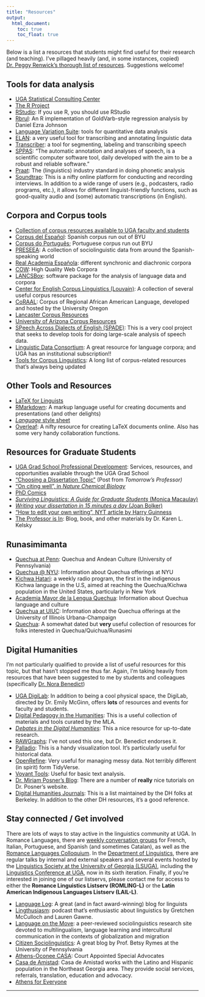 ```yaml
---
title: "Resources"
output: 
  html_document:
    toc: true
    toc_float: true
---
```


Below is a list a resources that students might find useful for their research (and teaching). I've pillaged heavily (and, in some instances, copied) [Dr. Peggy Renwick's thorough list of resources](http://faculty.franklin.uga.edu/mrenwick/phonetics-phonology-resources). Suggestions welcome!

## Tools for data analysis
- [UGA Statistical Consulting Center](http://www.stat.uga.edu/consulting)
- [The R Project](http://www.r-project.org/)
- [RStudio](https://www.rstudio.com/): If you use R, you should use RStudio
- [Rbrul](http://www.danielezrajohnson.com/rbrul.html): An R implementation of GoldVarb-style regression analysis by Daniel Ezra Johnson
- [Language Variation Suite](https://languagevariationsuite.shinyapps.io/Pages/): tools for quantitative data analysis
- [ELAN](https://tla.mpi.nl/tools/tla-tools/elan/): a very useful tool for transcribing and annotating linguistic data
- [Transcriber](http://trans.sourceforge.net/en/presentation.php): a tool for segmenting, labeling and transcribing speech
- [SPPAS](http://www.sppas.org/): "The automatic annotation and analyses of speech, is a scientific computer software tool, daily developed with the aim to be a robust and reliable software."
- [Praat](http://www.fon.hum.uva.nl/praat/): The (linguistics) industry standard in doing phonetic analysis
- [Soundtrap](https://www.soundtrap.com/): This is a nifty online platform for conducting and recording interviews. In addition to a wide range of users (e.g., podcasters, radio programs, etc.), it allows for different linguist-friendly functions, such as good-quality audio and (some) automatic transcriptions (in English).

## Corpora and Corpus tools
- [Collection of corpus resources available to UGA faculty and students](http://research.franklin.uga.edu/linglab/corpora)
- [Corpus del Español](http://www.corpusdelespanol.org/): Spanish corpus run out of BYU
- <a href="http://www.corpusdoportugues.org/">Corpus do Português</a>; Portuguese corpus run out BYU
- <a href="http://preseea.linguas.net/">PRESEEA</a>: A collection of sociolinguistic data from around the Spanish-speaking world
- <a href="http://www.rae.es/recursos/banco-de-datos">Real Academia Española</a>: different synchronic and diachronic corpora
- <a href="https://www.webcorpora.org/">COW</a>: High Quality Web Corpora
- <a href="http://corpora.lancs.ac.uk/lancsbox/">LANCSBox</a>: software package for the analysis of language data and corpora
- <a href="https://uclouvain.be/en/research-institutes/ilc/cecl/corpora.html">Center for English Corpus Linguistics (Louvain)</a>: A collection of several useful corpus resources
- <a href="http://lingtools.uoregon.edu/coraal/explorer/">CoRAAL</a>: Corpus of Regional African American Language, developed and hosted by the University Oregon
- <a href="https://cqpweb.lancs.ac.uk/">Lancaster Corpus Resources</a>
- <a href="https://cesa.arizona.edu/links-other-sociolinguistic-corpora">University of Arizona Corpus Resources</a>
- [SPeech Across Dialects of English (SPADE)](https://spade.glasgow.ac.uk/): This is a very cool project that seeks to develop tools for doing large-scale analysis of speech data.
- [Linguistic Data Consortium](https://www.ldc.upenn.edu/): A great resource for language corpora; and UGA has an institutional subscription!!
- [Tools for Corpus Linguistics](https://corpus-analysis.com/): A long list of corpus-related resources that's always being updated


## Other Tools and Resources
- <a href="http://www.essex.ac.uk/linguistics/external/clmt/latex4ling/">LaTeX for Linguists</a>
- <a href="https://rmarkdown.rstudio.com/">RMarkdown</a>: A markup language useful for creating documents and presentations (and other delights)
- <a href="https://www.linguisticsociety.org/sites/default/files/style-sheet.pdf"><em>Language</em> style sheet</a>
- <a href="http://www.overleaf.com">Overleaf</a>: A nifty resource for creating LaTeX documents online. Also has some very handy collaboration functions.


## Resources for Graduate Students
- [UGA Grad School Professional Development](https://grad.uga.edu/index.php/current-students/professional-development/): Services, resources, and opportunities available through the UGA Grad School
- <a href="https://tomprof.stanford.edu/posting/1482">"Choosing a Dissertation Topic"</a>&nbsp;(Post from&nbsp;<em>Tomorrow's Professor)</em>
- <a href="http://www.nature.com/nchembio/journal/v6/n2/full/nchembio.310.html">"On citing well", in <em>Nature Chemical Biology</em></a>
- <a href="http://www.phdcomics.com/comics.php">PhD Comics</a>
- <a href="http://www.cascadilla.com/surviving.html"><em>Surviving Linguistics: A Guide for Graduate Students</em> (Monica Macaulay)</a>
- <a href="http://www.amazon.com/Writing-Your-Dissertation-Fifteen-Minutes/dp/080504891X"><em>Writing your dissertation in 15 minutes a day</em> (Joan Bolker)</a>
- ["How to edit your own writing", NYT article by Harry Guinness](https://www.nytimes.com/2020/04/07/smarter-living/how-to-edit-your-own-writing.html?algo=identity&fellback=false&imp_id=366739603&imp_id=908833036&action=click&module=Smarter%20Living&pgtype=Homepage)
- [The Professor is In](http://theprofessorisin.com/): Blog, book, and other materials by Dr. Karen L. Kelsky

## Runasimimanta
- <a href="https://web.sas.upenn.edu/quechua/">Quechua at Penn</a>: Quechua and Andean Culture (University of Pennsylvania)
- <a href="https://as.nyu.edu/content/nyu-as/as/research-centers/clacs/quechua.html">Quechua @ NYU</a>: Information about Quechua offerings at NYU
- <a href="https://kichwahatari.org/">Kichwa Hatari</a>: a weekly radio program, the first in the indigenous Kichwa language in the U.S, aimed at reaching the Quechua/Kichwa population in the United States, particularly in New York
- <a href="http://amlq.org.pe/">Academia Mayor de la Lengua Quechua</a>: Information about Quechua language and culture
- <a href="http://www.clacs.illinois.edu/quechua/">Quechua at UIUC</a>: Information about the Quechua offerings at the University of Illinois Urbana-Champaign
- <a href="http://www.quechua.org.uk/">Quechua</a>: A somewhat dated but <strong>very </strong>useful collection of resources for folks interested in Quechua/Quichua/Runasimi

## Digital Humanities
I'm not particularly qualified to provide a list of useful resources for this topic, but that hasn't stopped me thus far. Again, I'm taking heavily from resources that have been suggested to me by students and colleagues (specifically [Dr. Nora Benedict](https://norabenedict.github.io/index.html))

- [UGA DigiLab](https://digi.uga.edu/digilab/#1544564021635-6ae22572-cb2d): In addition to being a cool physical space, the DigiLab, directed by Dr. Emily McGinn, offers **lots** of resources and events for faculty and students.
- [Digital Pedagogy in the Humanities](https://digitalpedagogy.hcommons.org/?utm_campaign=digestapr20non&utm_medium=email&utm_source=mlaoutreach): This is a useful collection of materials and tools curated by the MLA.
- [*Debates in the Digital Humanities*](https://dhdebates.gc.cuny.edu/): This a nice resource for up-to-date research.
- [RAWGraphs](https://rawgraphs.io/): I've not used this one, but Dr. Benedict endorses it.
- [Palladio](https://hdlab.stanford.edu/palladio/): This is a handy visualization tool. It's particularly useful for historical data.
- [OpenRefine](https://openrefine.org/): Very useful for managing messy data. Not terribly different (in spirit) form TidyVerse.
- [Voyant Tools](https://voyant-tools.org/): Useful for basic text analysis.
- [Dr. Miriam Posner's Blog](https://miriamposner.com/blog/tutorials-ive-written/): There are a number of **really** nice tutorials on Dr. Posner's website.
- [Digital Humanities Journals](https://digitalhumanities.berkeley.edu/resources/digital-humanities-journals): This is a list maintained by the DH folks at Berkeley. In addition to the other DH resources, it's a good reference.


## Stay connected / Get involved
There are lots of ways to stay active in the linguistics community at UGA. In Romance Languages, there are [weekly conversation groups](http://rom.uga.edu/conversation-groups-and-language-tables) for French, Italian, Portuguese, and Spanish (and sometimes Catalan), as well as the [Romance Languages Colloquium](http://rom.uga.edu/events/all). In the [Department of Linguistics](http://www.linguistics.uga.edu/department-calendar), there are regular talks by internal and external speakers and several events hosted by the [Linguistics Society at the University of Georgia (LSUGA)](http://www.linguistics.uga.edu/lsuga), including the [Linguistics Conference at UGA](http://www.linguistics.uga.edu/linguistics-conference), now in its sixth iteration. Finally, if you're interested in joining one of our listservs, please contact me for access to either the **Romance Linguistics Listserv (ROMLING-L)** or the **Latin American Indigenous Languages Listserv (LAIL-L)**. 

- <a href="http://languagelog.ldc.upenn.edu/nll/">Language Log</a>: A great (and in fact award-winning)&nbsp;blog for linguists
- <a href="https://lingthusiasm.com/">Lingthusiasm</a>: podcast that's enthusiastic about linguistics by Gretchen McCulloch and Lauren Gawne.
- <a href="http://www.languageonthemove.com/#">Language on the Move</a>: a peer-reviewed sociolinguistics research site devoted to multilingualism, language learning and intercultural communication in the contexts of globalization and migration
- <a href="https://citizensociolinguistics.com/">Citizen Sociolinguistics</a>: A great blog by Prof. Betsy Rymes at the University of Pennsylvania
- <a href="http://www.athensoconeecasa.org/">Athens-Oconee CASA</a>: Court Appointed Special Advocates
- [Casa de Amistad](http://athensamistad.com/): Casa de Amistad works with the Latino and Hispanic population in the Northeast Georgia area. They provide social services, referrals, translation, education and advocacy.
- <a href="https://athensforeveryone.com/">Athens for Everyone</a>

----


